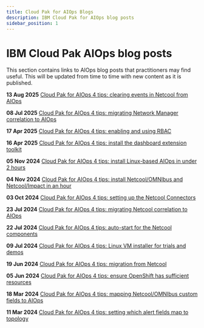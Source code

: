```yaml
---
title: Cloud Pak for AIOps Blogs
description: IBM Cloud Pak for AIOps blog posts
sidebar_position: 1
---
```


# IBM Cloud Pak AIOps blog posts

This section contains links to AIOps blog posts that practitioners may find useful. This will be updated from time to time with new content as it is published.

**13 Aug 2025**
[Cloud Pak for AIOps 4 tips: clearing events in Netcool from AIOps](
https://community.ibm.com/community/user/blogs/zane-bray1/2025/08/13/cloud-pak-for-aiops-4-tips-clearing-netcool-events)

**08 Jul 2025**
[Cloud Pak for AIOps 4 tips: migrating Network Manager correlation to AIOps](
https://community.ibm.com/community/user/blogs/zane-bray1/2025/07/07/cloud-pak-for-aiops-4-tips-migrate-nwm-correlation)

**17 Apr 2025**
[Cloud Pak for AIOps 4 tips: enabling and using RBAC](
https://community.ibm.com/community/user/blogs/zane-bray1/2025/04/17/cloud-pak-for-aiops-4-tips-enabling-and-using-rbac)

**16 Apr 2025**
[Cloud Pak for AIOps 4 tips: install the dashboard extension toolkit](https://community.ibm.com/community/user/blogs/zane-bray1/2025/03/19/cloud-pak-for-aiops-4-tips-dashboard-toolkit)

**05 Nov 2024**
[Cloud Pak for AIOps 4 tips: install Linux-based AIOps in under 2 hours](
https://community.ibm.com/community/user/blogs/zane-bray1/2024/11/05/cloud-pak-for-aiops-4-tips-linux-aiops-2-hours)

**04 Nov 2024**
[Cloud Pak for AIOps 4 tips: install Netcool/OMNIbus and Netcool/Impact in an hour](https://community.ibm.com/community/user/blogs/zane-bray1/2024/11/04/cloud-pak-for-aiops-4-tips-install-omnibus)

**03 Oct 2024**
[Cloud Pak for AIOps 4 tips: setting up the Netcool Connectors](
https://community.ibm.com/community/user/blogs/zane-bray1/2024/10/03/cloud-pak-for-aiops-4-tips-netcool-connectors)

**23 Jul 2024**
[Cloud Pak for AIOps 4 tips: migrating Netcool correlation to AIOps](https://community.ibm.com/community/user/blogs/zane-bray1/2024/07/22/aiops-4-tips-migrating-netcool-correlation)

**22 Jul 2024**
[Cloud Pak for AIOps 4 tips: auto-start for the Netcool components](https://community.ibm.com/community/user/blogs/zane-bray1/2024/07/22/cloud-pak-for-aiops-4-tips-netcool-auto-start)

**09 Jul 2024**
[Cloud Pak for AIOps 4 tips: Linux VM installer for trials and demos](https://community.ibm.com/community/user/blogs/zane-bray1/2024/07/09/cloud-pak-for-aiops-4-tips-linux-vm-installer)

**19 Jun 2024**
[Cloud Pak for AIOps 4 tips: migration from Netcool](https://community.ibm.com/community/user/blogs/zane-bray1/2024/06/19/aiops-4-migration-from-netcool)

**05 Jun 2024**
[Cloud Pak for AIOps 4 tips: ensure OpenShift has sufficient resources](https://community.ibm.com/community/user/blogs/zane-bray1/2024/06/05/aiops-4-tips-ensure-openshift-resources)

**18 Mar 2024**
[Cloud Pak for AIOps 4 tips: mapping Netcool/OMNIbus custom fields to AIOps](https://community.ibm.com/community/user/blogs/zane-bray1/2024/03/18/aiops-4-tips-mapping-omnibus-fields)

**11 Mar 2024**
[Cloud Pak for AIOps 4 tips: setting which alert fields map to topology](https://community.ibm.com/community/user/blogs/zane-bray1/2024/03/11/cloud-pak-for-aiops-tips-setting-which-alert-field)



